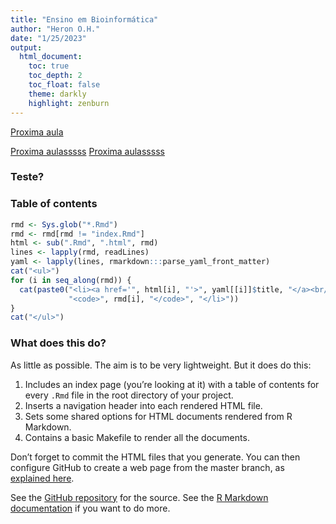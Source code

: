 ```yaml
---
title: "Ensino em Bioinformática"
author: "Heron O.H."
date: "1/25/2023"
output: 
  html_document:
    toc: true
    toc_depth: 2
    toc_float: false
    theme: darkly
    highlight: zenburn
---
```





[Proxima aula](./aulas/Pratica_1-Bioinfo)


[Proxima aulasssss](https://github.com/heronoh/bioinfo/blob/main/aulas/Pratica_1-Bioinfo.html)
[Proxima aulasssss](./aulas/Pratica_1-Bioinfo.html)


### Teste?

### Table of contents

```r
rmd <- Sys.glob("*.Rmd")
rmd <- rmd[rmd != "index.Rmd"]
html <- sub(".Rmd", ".html", rmd)
lines <- lapply(rmd, readLines)
yaml <- lapply(lines, rmarkdown:::parse_yaml_front_matter)
cat("<ul>")
for (i in seq_along(rmd)) {
  cat(paste0("<li><a href='", html[i], "'>", yaml[[i]]$title, "</a><br/>",
             "<code>", rmd[i], "</code>", "</li>"))
}
cat("</ul>")
```




### What does this do?

As little as possible. The aim is to be very lightweight. But it does do this:

1. Includes an index page (you're looking at it) with a table of contents for every `.Rmd` file in the root directory of your project.
2. Inserts a navigation header into each rendered HTML file.
4. Sets some shared options for HTML documents rendered from R Markdown.
5. Contains a basic Makefile to render all the documents.
  
Don't forget to commit the HTML files that you generate. You can then configure GitHub to create a web page from the master branch, as [explained here](https://help.github.com/articles/configuring-a-publishing-source-for-github-pages/).

See the [GitHub repository](https://github.com/lmullen/rmd-notebook) for the source. See the [R Markdown documentation](http://rmarkdown.rstudio.com/) if you want to do more.